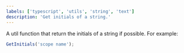 ```yaml
---
labels: ['typescript', 'utils', 'string', 'text']
description: 'Get initials of a string.'
---
```



A util function that return the initials of a string if possible.
For example:

```js live
GetInitials('scope name');
```
